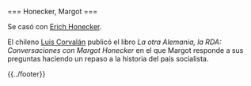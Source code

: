 <noinclude>{{header|1=Margot Honecker}}</noinclude>

<includeonly>=== Honecker, Margot ===</includeonly>

{{header-bio
|wiki=honecker-margot
|nombre y apellidos=Margot Honecker
|apellidos y nombre=Honecker, Margot
|imagen=margot-honecker.jpg
|imagen tamaño=200px
|imagen enlace=
|fecha de nacimiento=17 de abril de 1927
|lugar de nacimiento=Halle, Alemania
|fecha de fallecimiento=6 de mayo de 2016
|lugar de fallecimiento=Santiago, Chile
|descripcion=Ministra de Educación Popular de la República Democrática Alemana
}}

Se casó con [[honecker-erich|Erich Honecker]].

El chileno [[Luis Corvalán]] publicó el libro ''La otra Alemania, la RDA: Conversaciones con Margot Honecker'' en el que Margot responde a sus preguntas haciendo un repaso a la historia del país socialista.

{{clear}}

<noinclude>{{../footer}}</noinclude>
